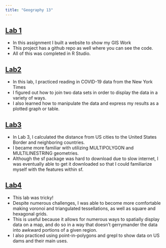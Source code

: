 ```yaml
---
title: "Geography 13"
---
```

   
 
## [Lab 1]() <i class="fa fa-laptop fa-0.5x" style="color:maroon;"></i> 

- In this assignment I built a website to show my GIS Work 
- This project has a github repo as well where you can see the code.
- All of this was completed in R Studio. 

## [Lab2](lab-02.html) <i class="fa fa-laptop fa-0.5x" style="color:maroon;"></i> 

- In this lab, I practiced reading in COVID-19 data from the New York Times
- I figured out how to join two data sets in order to display the data in a variety of ways. 
- I also learned how to manipulate the data and express my results as a plotted graph or table. 

## [Lab3](lab-03 copy.html)

- In Lab 3, I calculated the distance from US cities to the United States Border and neighboring countries. 
- I became more familiar with utilizing MULTIPOLYGON and MULTILINESTRING geometries. 
- Although the sf package was hard to download due to slow internet, I was eventually able to get it downloaded so that I could familiarize myself with the features within sf.

## [Lab4](lab4.html)

- This lab was tricky!
- Despite numerous challenges, I was able to become more comfortable making voronoi and triangulated tessellations, as well as square and hexagonal grids. 
- This is useful because it allows for numerous ways to spatially display data on a map, and do so in a way that doesn't gerrymander the data into awkward portions of a given region. 
- I also practiced using point-in-polygons and grepl to show data on US dams and their main uses. 
